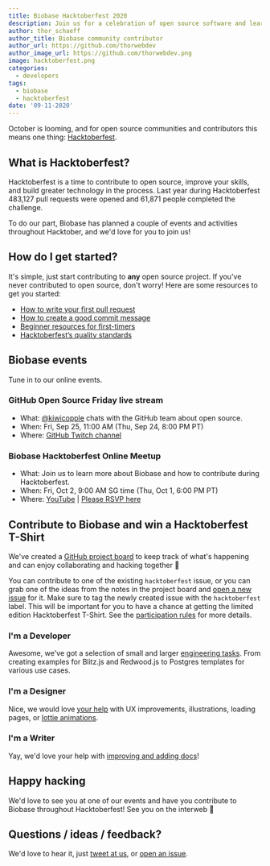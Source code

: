 ```yaml
---
title: Biobase Hacktoberfest 2020
description: Join us for a celebration of open source software and learn how to contribute to Biobase.
author: thor_schaeff
author_title: Biobase community contributor
author_url: https://github.com/thorwebdev
author_image_url: https://github.com/thorwebdev.png
image: hacktoberfest.png
categories:
  - developers
tags:
  - biobase
  - hacktoberfest
date: '09-11-2020'
---
```


October is looming, and for open source communities and contributors this means one thing: [Hacktoberfest](https://hacktoberfest.digitalocean.com/).

## What is Hacktoberfest?

Hacktoberfest is a time to contribute to open source, improve your skills, and build greater technology in the process. Last year during Hacktoberfest 483,127 pull requests were opened and 61,871 people completed the challenge.

To do our part, Biobase has planned a couple of events and activities throughout Hacktober, and we'd love for you to join us!

## How do I get started?

It's simple, just start contributing to **any** open source project. If you've never contributed to open source, don't worry! Here are some resources to get you started:

- [How to write your first pull request](https://pages.news.digitalocean.com/n/Y0VKC0qX000hY0236IE0qDn)
- [How to create a good commit message](https://pages.news.digitalocean.com/n/wIYDXKVE600000nr20h3r0C)
- [Beginner resources for first-timers](https://pages.news.digitalocean.com/n/kE2b60X00B003IVhYn0cK0D)
- [Hacktoberfest’s quality standards](https://hacktoberfest.digitalocean.com/details/#quality)

## Biobase events

Tune in to our online events.

### GitHub Open Source Friday live stream

- What: [@kiwicopple](https://github.com/kiwicopple) chats with the GitHub team about open source.
- When: Fri, Sep 25, 11:00 AM (Thu, Sep 24, 8:00 PM PT)
- Where: [GitHub Twitch channel](https://www.twitch.tv/github)

### Biobase Hacktoberfest Online Meetup

- What: Join us to learn more about Biobase and how to contribute during Hacktoberfest.
- When: Fri, Oct 2, 9:00 AM SG time (Thu, Oct 1, 6:00 PM PT)
- Where: [YouTube](https://youtu.be/3_xRLTjvEiE) | [Please RSVP here](https://organize.mlh.io/participants/events/4291-hacktoberfest-biobase-meetup)

## Contribute to Biobase and win a Hacktoberfest T-Shirt

We've created a [GitHub project board](https://github.com/orgs/biobase/projects/5) to keep track of what's happening and can enjoy collaborating and hacking together 🥳

You can contribute to one of the existing `hacktoberfest` issue, or you can grab one of the ideas from the notes in the project board and [open a new issue](https://github.com/biobase-ai/biobase/issues/choose) for it. Make sure to tag the newly created issue with the `hacktoberfest` label. This will be important for you to have a chance at getting the limited edition Hacktoberfest T-Shirt. See the [participation rules](https://hacktoberfest.digitalocean.com/details/#rules) for more details.

### I'm a Developer

Awesome, we've got a selection of small and larger [engineering tasks](https://github.com/orgs/biobase/projects/5#column-10773067). From creating examples for Blitz.js and Redwood.js to Postgres templates for various use cases.

### I'm a Designer

Nice, we would love [your help](https://github.com/orgs/biobase/projects/5#column-10773073) with UX improvements, illustrations, loading pages, or [lottie animations](https://lottiefiles.com/).

### I'm a Writer

Yay, we'd love your help with [improving and adding docs](https://github.com/orgs/biobase/projects/5#column-10773075)!

## Happy hacking

We'd love to see you at one of our events and have you contribute to Biobase throughout Hacktoberfest! See you on the interweb 🙂

## Questions / ideas / feedback?

We'd love to hear it, just [tweet at us](https://twitter.com/biobase), or [open an issue](https://github.com/biobase-ai/biobase/issues/choose).
